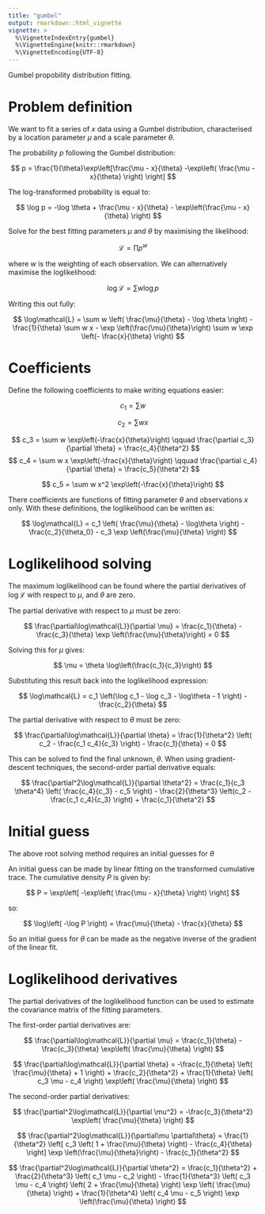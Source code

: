 ```yaml
---
title: "gumbel"
output: rmarkdown::html_vignette
vignette: >
  %\VignetteIndexEntry{gumbel}
  %\VignetteEngine{knitr::rmarkdown}
  %\VignetteEncoding{UTF-8}
---
```


Gumbel propobility distribution fitting.


# Problem definition

We want to fit a series of $x$ data using a Gumbel distribution, characterised by a location parameter $\mu$ and a scale parameter $\theta$.

The probability $p$ following the Gumbel distribution:

$$ 
p = \frac{1}{\theta}\exp\left[\frac{\mu - x}{\theta} -\exp\left( \frac{\mu - x}{\theta} \right) \right]
$$

The log-transformed probability is equal to:

$$
\log p = 
-\log \theta +
\frac{\mu - x}{\theta} - \exp\left(\frac{\mu - x}{\theta} \right)
$$

Solve for the best fitting parameters $\mu$ and $\theta$ by maximising the likelihood:

$$
\mathcal{L} = \prod p^w
$$

where $w$ is the weighting of each observation. We can alternatively maximise the loglikelihood:

$$
\log\mathcal{L} = \sum w \log p
$$

Writing this out fully:

$$
\log\mathcal{L} = 
\sum w \left( \frac{\mu}{\theta} - \log \theta \right) -
\frac{1}{\theta} \sum w x -
\exp \left(\frac{\mu}{\theta}\right) \sum w \exp \left(- \frac{x}{\theta} \right)
$$

# Coefficients

Define the following coefficients to make writing equations easier:

$$
c_1 = \sum w
$$

$$
c_2 = \sum w x
$$

$$
c_3 = \sum w \exp\left(-\frac{x}{\theta}\right)
\qquad
\frac{\partial c_3}{\partial \theta} = \frac{c_4}{\theta^2}
$$
$$
c_4 = \sum w x \exp\left(-\frac{x}{\theta}\right)
\qquad
\frac{\partial c_4}{\partial \theta} = \frac{c_5}{\theta^2}
$$

$$
c_5 = \sum w x^2 \exp\left(-\frac{x}{\theta}\right)
$$

There coefficients are functions of fitting parameter $\theta$ and observations $x$ only. With these definitions, the loglikelihood can be written as:

$$
\log\mathcal{L} = 
c_1 \left( \frac{\mu}{\theta} - \log\theta \right) 
- \frac{c_2}{\theta_0} 
- c_3 \exp \left(\frac{\mu}{\theta} \right)
$$

# Loglikelihood solving

The maximum loglikelihood can be found where the partial derivatives of $\log\mathcal{L}$ with respect to $\mu$, and $\theta$ are zero.

The partial derivative with respect to $\mu$ must be zero:

$$
\frac{\partial\log\mathcal{L}}{\partial \mu} = 
\frac{c_1}{\theta} - \frac{c_3}{\theta} \exp \left(\frac{\mu}{\theta}\right)
= 0
$$

Solving this for $\mu$ gives:

$$
\mu = \theta \log\left(\frac{c_1}{c_3}\right)
$$

Substituting this result back into the loglikelihood expression:

$$
\log\mathcal{L} = 
c_1 \left(\log c_1 - \log c_3 - \log\theta - 1 \right) - \frac{c_2}{\theta}
$$

The partial derivative with respect to $\theta$ must be zero:

$$
\frac{\partial\log\mathcal{L}}{\partial \theta} = 
\frac{1}{\theta^2} \left( c_2 - \frac{c_1 c_4}{c_3} \right) - 
\frac{c_1}{\theta}
= 0
$$

This can be solved to find the final unknown, $\theta$. When using gradient-descent techniques, the second-order partial derivative equals:

$$
\frac{\partial^2\log\mathcal{L}}{\partial \theta^2} = 
\frac{c_1}{c_3 \theta^4} \left( \frac{c_4}{c_3} - c_5 \right) -
\frac{2}{\theta^3} \left(c_2 - \frac{c_1 c_4}{c_3} \right) + 
\frac{c_1}{\theta^2}
$$

# Initial guess

The above root solving method requires an initial guesses for $\theta$

An initial guess can be made by linear fitting on the transformed cumulative trace. The cumulative density $P$
is given by:

$$
P = \exp\left[ -\exp\left( \frac{\mu - x}{\theta} \right) \right]
$$

so:

$$
\log\left( -\log P \right) = \frac{\mu}{\theta} - \frac{x}{\theta}
$$

So an initial guess for $\theta$ can be made as the negative inverse of the gradient of the linear fit.


# Loglikelihood derivatives

The partial derivatives of the loglikelihood function can be used to estimate the covariance matrix of the fitting parameters.

The first-order partial derivatives are:

$$
\frac{\partial\log\mathcal{L}}{\partial \mu} = 
\frac{c_1}{\theta} - \frac{c_3}{\theta} \exp\left( \frac{\mu}{\theta} \right)
$$

$$
\frac{\partial\log\mathcal{L}}{\partial \theta} = 
-\frac{c_1}{\theta} \left( \frac{\mu}{\theta} + 1 \right) + 
\frac{c_2}{\theta^2} + 
\frac{1}{\theta} \left( c_3 \mu - c_4 \right) \exp\left( \frac{\mu}{\theta} \right)
$$

The second-order partial derivatives:

$$
\frac{\partial^2\log\mathcal{L}}{\partial \mu^2} =
-\frac{c_3}{\theta^2} \exp\left( \frac{\mu}{\theta} \right)
$$

$$
\frac{\partial^2\log\mathcal{L}}{\partial\mu \partial\theta} =
\frac{1}{\theta^2} \left[ c_3 \left( 1 + \frac{\mu}{\theta} \right) - \frac{c_4}{\theta} \right] \exp \left(\frac{\mu}{\theta}\right) - \frac{c_1}{\theta^2}
$$

$$
\frac{\partial^2\log\mathcal{L}}{\partial \theta^2} = 
\frac{c_1}{\theta^2} + \frac{2}{\theta^3} \left( c_1 \mu - c_2 \right) - \frac{1}{\theta^3} \left( c_3 \mu - c_4 \right) \left( 2 + \frac{\mu}{\theta} \right) \exp \left( \frac{\mu}{\theta} \right) + 
\frac{1}{\theta^4} \left( c_4 \mu - c_5 \right) \exp \left(\frac{\mu}{\theta} \right)
$$
